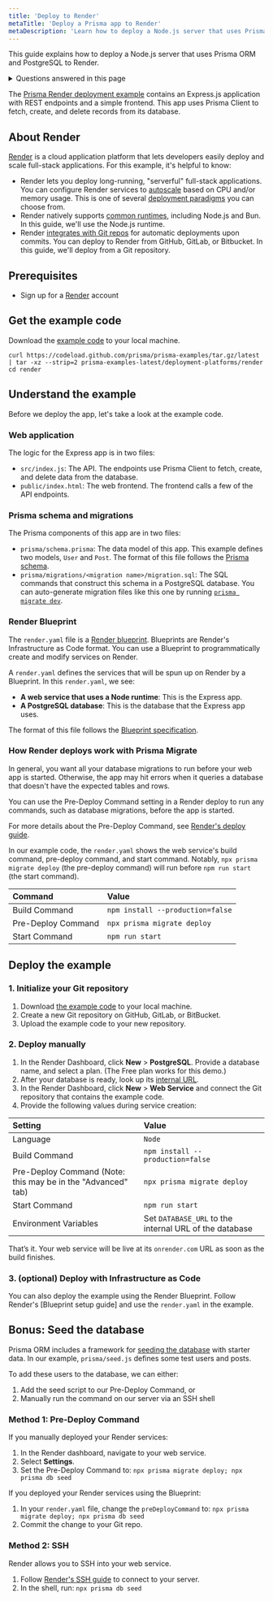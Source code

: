```yaml
---
title: 'Deploy to Render'
metaTitle: 'Deploy a Prisma app to Render'
metaDescription: 'Learn how to deploy a Node.js server that uses Prisma ORM to Render.'
---
```



This guide explains how to deploy a Node.js server that uses Prisma ORM and PostgreSQL to Render.

<details>
<summary>Questions answered in this page</summary>

- How to deploy Prisma apps on Render?
- How to run migrations before start?
- What Render settings are recommended?

</details>

The [Prisma Render deployment example](https://github.com/prisma/prisma-examples/tree/latest/deployment-platforms/render) contains an Express.js application with REST endpoints and a simple frontend. This app uses Prisma Client to fetch, create, and delete records from its database.

## About Render

[Render](https://render.com) is a cloud application platform that lets developers easily deploy and scale full-stack applications. For this example, it's helpful to know:
- Render lets you deploy long-running, "serverful" full-stack applications. You can configure Render services to [autoscale](https://docs.render.com/scaling) based on CPU and/or memory usage. This is one of several [deployment paradigms](/orm/prisma-client/deployment/deploy-prisma) you can choose from.
- Render natively supports [common runtimes](https://docs.render.com/language-support), including Node.js and Bun. In this guide, we'll use the Node.js runtime.
- Render [integrates with Git repos](https://docs.render.com/github) for automatic deployments upon commits. You can deploy to Render from GitHub, GitLab, or Bitbucket. In this guide, we'll deploy from a Git repository.


## Prerequisites

- Sign up for a [Render](https://render.com) account

## Get the example code
Download the [example code](https://github.com/prisma/prisma-examples/tree/latest/deployment-platforms/render) to your local machine.
```terminal
curl https://codeload.github.com/prisma/prisma-examples/tar.gz/latest | tar -xz --strip=2 prisma-examples-latest/deployment-platforms/render
cd render
```

## Understand the example

Before we deploy the app, let's take a look at the example code.

### Web application

The logic for the Express app is in two files:
- `src/index.js`: The API. The endpoints use Prisma Client to fetch, create, and delete data from the database.
- `public/index.html`: The web frontend. The frontend calls a few of the API endpoints.

### Prisma schema and migrations

The Prisma components of this app are in two files:
- `prisma/schema.prisma`: The data model of this app. This example defines two models, `User` and `Post`. The format of this file follows the [Prisma schema](/orm/prisma-schema/overview).
- `prisma/migrations/<migration name>/migration.sql`: The SQL commands that construct this schema in a PostgreSQL database. You can auto-generate migration files like this one by running [`prisma migrate dev`](/orm/prisma-migrate/understanding-prisma-migrate/mental-model#what-is-prisma-migrate).

### Render Blueprint

The `render.yaml` file is a [Render blueprint](https://docs.render.com/infrastructure-as-code). Blueprints are Render's Infrastructure as Code format. You can use a Blueprint to programmatically create and modify services on Render.

A `render.yaml` defines the services that will be spun up on Render by a Blueprint. In this `render.yaml`, we see:
- **A web service that uses a Node runtime**: This is the Express app.
- **A PostgreSQL database**: This is the database that the Express app uses.

The format of this file follows the [Blueprint specification](https://docs.render.com/blueprint-spec).

### How Render deploys work with Prisma Migrate

In general, you want all your database migrations to run before your web app is started. Otherwise, the app may hit errors when it queries a database that doesn't have the expected tables and rows.

You can use the Pre-Deploy Command setting in a Render deploy to run any commands, such as database migrations, before the app is started.

For more details about the Pre-Deploy Command, see [Render's deploy guide](https://docs.render.com/deploys#deploy-steps).

In our example code, the `render.yaml` shows the web service's build command, pre-deploy command, and start command. Notably, `npx prisma migrate deploy` (the pre-deploy command) will run before `npm run start` (the start command).

| **Command**        | **Value**                    |
| :----------------- | :--------------------------- |
| Build Command      | `npm install --production=false` |
| Pre-Deploy Command | `npx prisma migrate deploy`  |
| Start Command      | `npm run start`              |



## Deploy the example

### 1. Initialize your Git repository

1. Download [the example code](https://github.com/prisma/prisma-examples/tree/latest/deployment-platforms/render) to your local machine.
2. Create a new Git repository on GitHub, GitLab, or BitBucket.
3. Upload the example code to your new repository.

### 2. Deploy manually
1. In the Render Dashboard, click **New** > **PostgreSQL**. Provide a database name, and select a plan. (The Free plan works for this demo.)
2. After your database is ready, look up its [internal URL](https://docs.render.com/postgresql-creating-connecting#internal-connections).
3. In the Render Dashboard, click **New** > **Web Service** and connect the Git repository that contains the example code.
4. Provide the following values during service creation:

| **Setting**           | **Value**                    |
| :-------------------- | :--------------------------- |
| Language              | `Node`                       |
| Build Command         | `npm install --production=false` |
| Pre-Deploy Command (Note: this may be in the "Advanced" tab) | `npx prisma migrate deploy`  |
| Start Command         | `npm run start`              |
| Environment Variables | Set `DATABASE_URL` to the internal URL of the database |

That’s it. Your web service will be live at its `onrender.com` URL as soon as the build finishes.

### 3. (optional) Deploy with Infrastructure as Code

You can also deploy the example using the Render Blueprint. Follow Render's [Blueprint setup guide] and use the `render.yaml` in the example.

## Bonus: Seed the database

Prisma ORM includes a framework for [seeding the database](/orm/prisma-migrate/workflows/seeding) with starter data. In our example, `prisma/seed.js` defines some test users and posts.

To add these users to the database, we can either:
1. Add the seed script to our Pre-Deploy Command, or
2. Manually run the command on our server via an SSH shell

### Method 1: Pre-Deploy Command
If you manually deployed your Render services:
1. In the Render dashboard, navigate to your web service.
2. Select **Settings**.
3. Set the Pre-Deploy Command to: `npx prisma migrate deploy; npx prisma db seed`

If you deployed your Render services using the Blueprint:
1. In your `render.yaml` file, change the `preDeployCommand` to: `npx prisma migrate deploy; npx prisma db seed`
2. Commit the change to your Git repo.

### Method 2: SSH

Render allows you to SSH into your web service.
1. Follow [Render's SSH guide](https://docs.render.com/ssh) to connect to your server.
2. In the shell, run: `npx prisma db seed`
